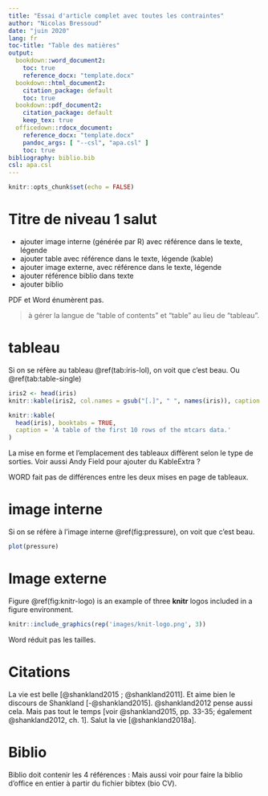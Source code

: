 ```yaml
---
title: "Essai d'article complet avec toutes les contraintes"
author: "Nicolas Bressoud"
date: "juin 2020"
lang: fr
toc-title: "Table des matières"
output: 
  bookdown::word_document2:
    toc: true
    reference_docx: "template.docx"
  bookdown::html_document2:
    citation_package: default
    toc: true
  bookdown::pdf_document2:
    citation_package: default
    keep_tex: true
  officedown::rdocx_document:
    reference_docx: "template.docx"
    pandoc_args: [ "--csl", "apa.csl" ]
    toc: true
bibliography: biblio.bib
csl: apa.csl
---
```


<!-- jouer avec les options du yaml : https://cran.r-project.org/web/packages/ymlthis/vignettes/yaml-fieldguide.html -->

<!-- bidouille mon template https://bookdown.org/yihui/rmarkdown-cookbook/word-template.html -->

```r
knitr::opts_chunk$set(echo = FALSE)
```

# Titre de niveau 1 salut

-   ajouter image interne (générée par R) avec référence dans le texte, légende
-   ajouter table avec référence dans le texte, légende (kable)
-   ajouter image externe, avec référence dans le texte, légende
-   ajouter référence biblio dans texte
-   ajouter biblio

PDF et Word énumèrent pas.

> à gérer la langue de "table of contents" et "table" au lieu de "tableau".

# tableau

Si on se réfère au tableau \@ref(tab:iris-lol), on voit que c'est beau. Ou \@ref(tab:table-single)

```r
iris2 <- head(iris)
knitr::kable(iris2, col.names = gsub("[.]", " ", names(iris)), caption = 'A table of the first 10 rows of the mtcars data.')
```

```r
knitr::kable(
  head(iris), booktabs = TRUE,
  caption = 'A table of the first 10 rows of the mtcars data.'
)
```

La mise en forme et l'emplacement des tableaux diffèrent selon le type de sorties. Voir aussi Andy Field pour ajouter du KableExtra ?

WORD fait pas de différences entre les deux mises en page de tableaux.

# image interne

Si on se réfère à l'image interne \@ref(fig:pressure), on voit que c'est beau.

```r
plot(pressure)
```

# Image externe

Figure \@ref(fig:knitr-logo) is an example of three **knitr** logos included in a figure environment.

```r
knitr::include_graphics(rep('images/knit-logo.png', 3))
```

Word réduit pas les tailles.

# Citations

La vie est belle [@shankland2015 ; @shankland2011]. Et aime bien le discours de Shankland [-@shankland2015]. @shankland2012 pense aussi cela. Mais pas tout le temps [voir @shankland2015, pp. 33-35; également @shankland2012, ch. 1]. Salut la vie [@shankland2018a].

# Biblio

Biblio doit contenir les 4 références : Mais aussi voir pour faire la biblio d'office en entier à partir du fichier bibtex (bio CV).
